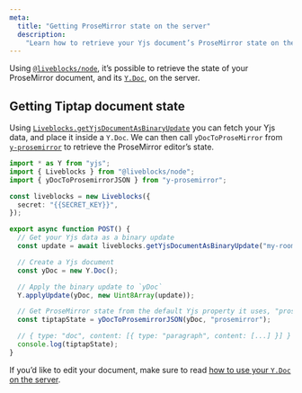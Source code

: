 ```yaml
---
meta:
  title: "Getting ProseMirror state on the server"
  description:
    "Learn how to retrieve your Yjs document’s ProseMirror state on the server"
---
```


Using [`@liveblocks/node`](/docs/api-reference/liveblocks-node), it’s possible
to retrieve the state of your ProseMirror document, and its
[`Y.Doc`](https://docs.yjs.dev/api/y.doc), on the server.

## Getting Tiptap document state

Using
[`Liveblocks.getYjsDocumentAsBinaryUpdate`](/docs/api-reference/liveblocks-node#get-rooms-roomId-ydoc-binary)
you can fetch your Yjs data, and place it inside a `Y.Doc`. We can then call
`yDocToProseMirror` from [`y-prosemirror`](https://github.com/yjs/y-prosemirror)
to retrieve the ProseMirror editor’s state.

```ts
import * as Y from "yjs";
import { Liveblocks } from "@liveblocks/node";
import { yDocToProsemirrorJSON } from "y-prosemirror";

const liveblocks = new Liveblocks({
  secret: "{{SECRET_KEY}}",
});

export async function POST() {
  // Get your Yjs data as a binary update
  const update = await liveblocks.getYjsDocumentAsBinaryUpdate("my-room-name");

  // Create a Yjs document
  const yDoc = new Y.Doc();

  // Apply the binary update to `yDoc`
  Y.applyUpdate(yDoc, new Uint8Array(update));

  // Get ProseMirror state from the default Yjs property it uses, "prosemirror"
  const tiptapState = yDocToProsemirrorJSON(yDoc, "prosemirror");

  // { type: "doc", content: [{ type: "paragraph", content: [...] }] }
  console.log(tiptapState);
}
```

If you’d like to edit your document, make sure to read
[how to use your `Y.Doc` on the server](http://localhost:3001/docs/guides/how-to-use-your-ydoc-on-the-server).
